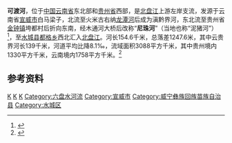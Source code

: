 {{distinguish|免渡河}}
{{Infobox River
  | river_name      = 可渡河
  | image_name      = 
  | image_size      = 
  | caption         = 
  | origin          = [[云南省|云南省]][[宣威市|宣威市]]白马梁子
  | mouth           = [[贵州省|贵州省]][[水城县|水城县]][[都格乡|都格乡]][[北盘江|北盘江]]
  | basin_countries = {{PRC}}
  | length          = 154.6 km
  | elevation       = 2363 m
  | mouth_elevation = 115.4 m
  | discharge       = 
  | watershed       = 3088 km<sup>2</sup>
}}
'''可渡河'''，位于[[中国|中国]][[云南省|云南省]]东北部和[[贵州省|贵州省]]西部，是[[北盘江|北盘江]]上游左岸支流，发源于云南省[[宣威市|宣威市]]白马梁子，北流至火米古右纳[[龙潭河_(可渡河)|龙潭河]]后成为滇黔界河，东北流至贵州省[[金钟镇_(威宁县)|金钟镇]]垮都村后折向东南，经木通河大桥后改称“'''尼珠河'''”（当地也称“泥猪河”）<ref>{{cite web|url=http://qj.news.yunnan.cn/html/2016-03/11/content_4223773.htm|title=记者探访宣威市普立乡尼珠河大峡谷的神奇风光|author=李银发 张明磊|date=2016-03-11|publisher=云南网|access-date=2016-04-21|archive-url=https://web.archive.org/web/20160508095320/http://qj.news.yunnan.cn/html/2016-03/11/content_4223773.htm|archive-date=2016-05-08|dead-url=yes}}</ref>，至[[水城县|水城县]][[都格乡|都格乡]]西北汇入[[北盘江|北盘江]]。河长154.6千米，总落差1247.6米，其中云贵界河长139千米，河道平均比降8.1‰，流域面积3088平方千米，其中贵州境内1330平方千米，云南境内1758平方千米。<ref name="中国河湖大典">{{cite book zh |author=《[[中国河湖大典|中国河湖大典]]》编纂委员会 |title=《中国河湖大典·珠江卷》 |format=M |edition=1 |location=北京 |publisher=中国水利水电出版社 |date=2013年1月 |pages=50页 |id= ISBN 978-7-5170-0561-2}}</ref>

==参考资料==
{{reflist}}

{{珠江水系}}
[[Category:北盤江水系|K]]
[[Category:曲靖河流|K]]
[[Category:毕节河流|K]]
[[Category:六盘水河流|Category:六盘水河流]]
[[Category:宣威市|Category:宣威市]]
[[Category:威宁彝族回族苗族自治县|Category:威宁彝族回族苗族自治县]]
[[Category:水城区|Category:水城区]]